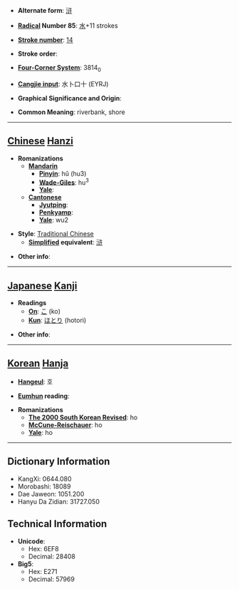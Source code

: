* '''Alternate form''': [[浒]]

* '''[[Wiktionary:Chinese radical index| Radical]] Number 85''': [[Wiktionary:Chinese radical index 水|水]]+11 strokes

* '''[[Wiktionary:Chinese total strokes index|Stroke number]]''': [[Wiktionary:Chinese total strokes index 14|14]]

* '''Stroke order''': 

* '''[[Wiktionary:Chinese four corner index|Four-Corner System]]''': 3814<sub>0</sub>

* '''[[Wiktionary:Chinese Cangjie index|Cangjie input]]''': 水卜口十 (EYRJ)

* '''Graphical Significance and Origin''': 

* '''Common Meaning''': riverbank, shore

----

== [[Chinese]] [[Hanzi]] ==

* '''Romanizations'''
** '''[[Mandarin]]'''
*** '''[[Pinyin]]''': hǔ (hu3)
*** '''[[Wade-Giles]]''': hu<sup>3</sup>
*** '''[[Yale]]''': 
** '''[[Cantonese]]'''
*** '''[[Jyutping]]''':
*** '''[[Penkyamp]]''': 
*** '''[[Yale]]''': wu2

* '''Style''': [[Traditional Chinese]] 
** '''[[Simplified Chinese|Simplified]] equivalent''': [[浒]]

* '''Other info''': 

----

== [[Japanese]] [[Kanji]] ==

* '''Readings'''
** '''[[On]]''': [[こ]] (ko)
** '''[[Kun]]''': [[ほとり]] (hotori)

* '''Other info''':  

----

== [[Korean]] [[Hanja]] ==

* '''[[Hangeul]]''': 호

* '''[[Eumhun]] reading''': 

* '''Romanizations'''
** '''[[The 2000 South Korean Revised Romanization|The 2000 South Korean Revised]]''': ho
** '''[[McCune-Reischauer]]''': ho
** '''[[Yale]]''': ho

----

== Dictionary Information ==

* KangXi: 0644.080
* Morobashi: 18089
* Dae Jaweon: 1051.200
* Hanyu Da Zidian: 31727.050

== Technical Information ==

* '''Unicode''':
** Hex: 6EF8
** Decimal: 28408
* '''Big5''':
** Hex: E271
** Decimal: 57969
